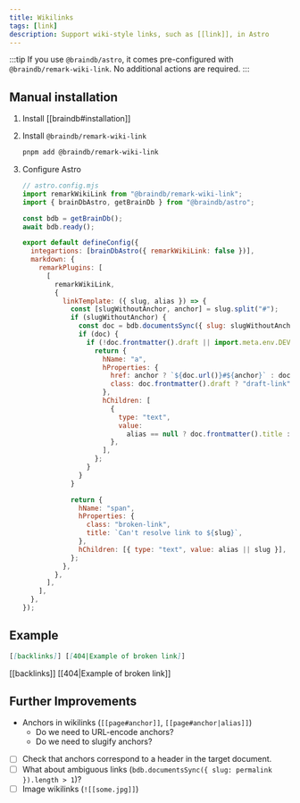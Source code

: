 ```yaml
---
title: Wikilinks
tags: [link]
description: Support wiki-style links, such as [[link]], in Astro
---
```


:::tip
If you use `@braindb/astro`, it comes pre-configured with `@braindb/remark-wiki-link`. No additional actions are required.
:::

## Manual installation


<Steps>

1. Install [[braindb#installation]]
2. Install `@braindb/remark-wiki-link`

   ```bash
   pnpm add @braindb/remark-wiki-link
   ```

3. Configure Astro

   ```js
   // astro.config.mjs
   import remarkWikiLink from "@braindb/remark-wiki-link";
   import { brainDbAstro, getBrainDb } from "@braindb/astro";

   const bdb = getBrainDb();
   await bdb.ready();

   export default defineConfig({
     integartions: [brainDbAstro({ remarkWikiLink: false })],
     markdown: {
       remarkPlugins: [
         [
           remarkWikiLink,
           {
             linkTemplate: ({ slug, alias }) => {
               const [slugWithoutAnchor, anchor] = slug.split("#");
               if (slugWithoutAnchor) {
                 const doc = bdb.documentsSync({ slug: slugWithoutAnchor })[0];
                 if (doc) {
                   if (!doc.frontmatter().draft || import.meta.env.DEV) {
                     return {
                       hName: "a",
                       hProperties: {
                         href: anchor ? `${doc.url()}#${anchor}` : doc.url(),
                         class: doc.frontmatter().draft ? "draft-link" : "",
                       },
                       hChildren: [
                         {
                           type: "text",
                           value:
                             alias == null ? doc.frontmatter().title : alias,
                         },
                       ],
                     };
                   }
                 }
               }

               return {
                 hName: "span",
                 hProperties: {
                   class: "broken-link",
                   title: `Can't resolve link to ${slug}`,
                 },
                 hChildren: [{ type: "text", value: alias || slug }],
               };
             },
           },
         ],
       ],
     },
   });
   ```

</Steps>

## Example

```md
[[backlinks]] [[404|Example of broken link]]
```

[[backlinks]] [[404|Example of broken link]]

## Further Improvements

- Anchors in wikilinks (`[[page#anchor]]`, `[[page#anchor|alias]]`)
  - Do we need to URL-encode anchors?
  - Do we need to slugify anchors?
- [ ] Check that anchors correspond to a header in the target document.
- [ ] What about ambiguous links (`bdb.documentsSync({ slug: permalink }).length > 1`)?
- [ ] Image wikilinks (`![[some.jpg]]`)
